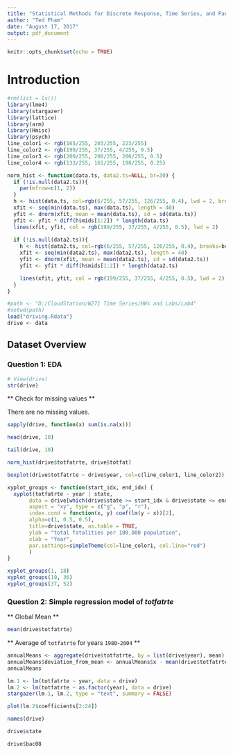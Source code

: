 ```yaml
---
title: "Statistical Methods for Discrete Response, Time Series, and Panel Data (W271): Lab 4"
author: "Ted Pham"
date: "August 17, 2017"
output: pdf_document
---
```


```r
knitr::opts_chunk$set(echo = TRUE)
```

# Introduction

```r
#rm(list = ls())
library(lme4)
library(stargazer)
library(lattice)
library(arm)
library(Hmisc)
library(psych)
line_color1 <- rgb(165/255, 203/255, 223/255) 
line_color2 <- rgb(199/255, 37/255, 4/255, 0.5) 
line_color3 <- rgb(200/255, 200/255, 200/255, 0.5) 
line_color4 <- rgb(133/255, 161/255, 198/255, 0.25)
```

```r
norm_hist <- function(data.ts, data2.ts=NULL, br=30) {
  if (!is.null(data2.ts)){
    par(mfrow=c(1, 2))
  }
  h <- hist(data.ts, col=rgb(6/255, 57/255, 126/255, 0.4), lwd = 2, breaks = br)
  xfit <- seq(min(data.ts), max(data.ts), length = 40) 
  yfit <- dnorm(xfit, mean = mean(data.ts), sd = sd(data.ts)) 
  yfit <- yfit * diff(h$mids[1:2]) * length(data.ts) 
  lines(xfit, yfit, col = rgb(199/255, 37/255, 4/255, 0.5), lwd = 2)
  
  if (!is.null(data2.ts)){
    h <- hist(data2.ts, col=rgb(6/255, 57/255, 126/255, 0.4), breaks=br)
    xfit <- seq(min(data2.ts), max(data2.ts), length = 40)
    yfit <- dnorm(xfit, mean = mean(data2.ts), sd = sd(data2.ts))
    yfit <- yfit * diff(h$mids[1:2]) * length(data2.ts)

    lines(xfit, yfit, col = rgb(199/255, 37/255, 4/255, 0.5), lwd = 2)
  }
}
```


```r
#path <- "D:/CloudStation/W271 Time Series/HWs and Labs/Lab4"
#setwd(path)
load("driving.Rdata")
drive <- data
```

## Dataset Overview

### Question 1: EDA

```r
# View(drive)
str(drive)
```


** Check for missing values  **

There are no missing values.
```r
sapply(drive, function(x) sum(is.na(x)))
```




```r
head(drive, 10)
```

```r
tail(drive, 10)
```


```r
norm_hist(drive$totfatrte, drive$totfat)
```


```r
boxplot(drive$totfatrte ~ drive$year, col=c(line_color1, line_color2))
```



```r
xyplot_groups <- function(start_idx, end_idx) {
  xyplot(totfatrte ~ year | state, 
       data = drive[which(drive$state >= start_idx & drive$state <= end_idx), ], 
       aspect = "xy", type = c("g", "p", "r"),
       index.cond = function(x, y) coef(lm(y ~ x))[2], 
       alpha=c(1, 0.5, 0.5), 
       title=drive$state, as.table = TRUE,
       ylab = "total fatalities per 100,000 population",
       xlab = "Year",
       par.settings=simpleTheme(col=line_color1, col.line="red")
       )
}
```

```r
xyplot_groups(1, 18)
xyplot_groups(19, 36)
xyplot_groups(37, 52)
```


### Question 2: Simple regression model of *totfatrte* 

** Global Mean **
```r
mean(drive$totfatrte)
```


** Average of `totfatrte` for years `1980`-`2004` **
```r
annualMeans <- aggregate(drive$totfatrte, by = list(drive$year), mean)
annualMeans$deviation_from_mean <- annualMeans$x - mean(drive$totfatrte)
annualMeans
```


```r
lm.1 <- lm(totfatrte ~ year, data = drive)
lm.2 <- lm(totfatrte ~ as.factor(year), data = drive)
stargazer(lm.1, lm.2, type = "text", summary = FALSE)
```


```r
plot(lm.2$coefficients[2:24])

```

```r
names(drive)
```
```r
drive$state
```










```r
drive$bac08
```



